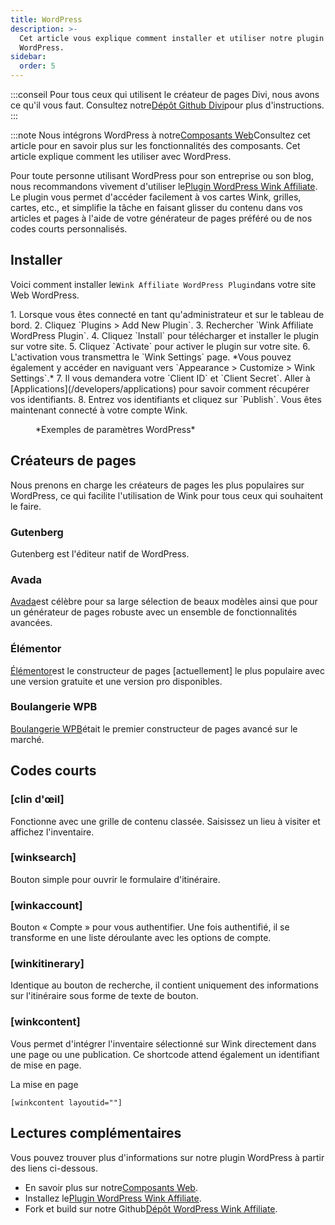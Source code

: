 ```yaml
---
title: WordPress
description: >-
  Cet article vous explique comment installer et utiliser notre plugin
  WordPress.
sidebar:
  order: 5
---
```


:::conseil
Pour tous ceux qui utilisent le créateur de pages Divi, nous avons ce qu'il vous faut. Consultez notre[Dépôt Github Divi](https://github.com/wink-travel/affiliate-wordpress-divi-plugin)pour plus d'instructions.
:::

:::note
Nous intégrons WordPress à notre[Composants Web](/developers/web-components)Consultez cet article pour en savoir plus sur les fonctionnalités des composants. Cet article explique comment les utiliser avec WordPress.

Pour toute personne utilisant WordPress pour son entreprise ou son blog, nous recommandons vivement d'utiliser le[Plugin WordPress Wink Affiliate](https://wordpress.org/plugins/wink2travel/).
Le plugin vous permet d'accéder facilement à vos cartes Wink, grilles, cartes, etc., et simplifie la tâche en faisant glisser du contenu dans vos articles et pages à l'aide de votre générateur de pages préféré ou de nos codes courts personnalisés.

## Installer

Voici comment installer le`Wink Affiliate WordPress Plugin`dans votre site Web WordPress.

<Steps>
  1. Lorsque vous êtes connecté en tant qu'administrateur et sur le tableau de bord.
  2. Cliquez `Plugins > Add New Plugin`.
  3. Rechercher `Wink Affiliate WordPress Plugin`.
  4. Cliquez `Install` pour télécharger et installer le plugin sur votre site.
  5. Cliquez `Activate` pour activer le plugin sur votre site.
  6. L'activation vous transmettra le `Wink Settings` page. *Vous pouvez également y accéder en naviguant vers `Appearance > Customize > Wink Settings`.*
  7. Il vous demandera votre `Client ID` et `Client Secret`. Aller à [Applications](/developers/applications) pour savoir comment récupérer vos identifiants.
  8. Entrez vos identifiants et cliquez sur `Publish`. Vous êtes maintenant connecté à votre compte Wink.
</Steps>


<figure>
  <CloudinaryImage width="350" height="760" resize="scale" quality="best" alt="Paramètres du plugin WordPress Wink Affiliate" src="academy/wink-wordpress-plugin-settings" errorImage="noimage_opaque_nyrtl0.png" />

  <figcaption>*Exemples de paramètres WordPress*</figcaption>
</figure>


##

## Créateurs de pages

Nous prenons en charge les créateurs de pages les plus populaires sur WordPress, ce qui facilite l'utilisation de Wink pour tous ceux qui souhaitent le faire.

### Gutenberg

Gutenberg est l'éditeur natif de WordPress.

### Avada

[Avada](https://avada.com)est célèbre pour sa large sélection de beaux modèles ainsi que pour un générateur de pages robuste avec un ensemble de fonctionnalités avancées.

### Élémentor

[Élémentor](https://elementor.com)est le constructeur de pages \[actuellement] le plus populaire avec une version gratuite et une version pro disponibles.

### Boulangerie WPB

[Boulangerie WPB](https://wpbakery.com)était le premier constructeur de pages avancé sur le marché.

## Codes courts

### \[clin d'œil]

Fonctionne avec une grille de contenu classée. Saisissez un lieu à visiter et affichez l'inventaire.

### \[winksearch]

Bouton simple pour ouvrir le formulaire d'itinéraire.

### \[winkaccount]

Bouton « Compte » pour vous authentifier. Une fois authentifié, il se transforme en une liste déroulante avec les options de compte.

### \[winkitinerary]

Identique au bouton de recherche, il contient uniquement des informations sur l'itinéraire sous forme de texte de bouton.

### \[winkcontent]

Vous permet d'intégrer l'inventaire sélectionné sur Wink directement dans une page ou une publication. Ce shortcode attend également un identifiant de mise en page.

La mise en page

```
[winkcontent layoutid=""]
```

## Lectures complémentaires

Vous pouvez trouver plus d'informations sur notre plugin WordPress à partir des liens ci-dessous.

* En savoir plus sur notre[Composants Web](/developers/web-components).
* Installez le[Plugin WordPress Wink Affiliate](https://wordpress.org/plugins/wink2travel/).
* Fork et build sur notre Github[Dépôt WordPress Wink Affiliate](https://github.com/wink-travel/wink-wordpress-plugin).

